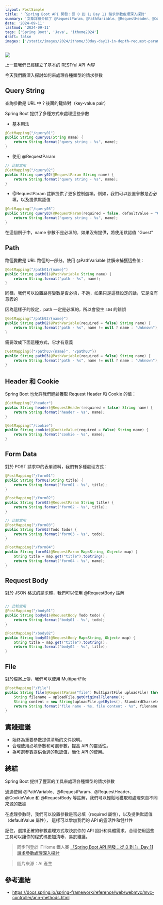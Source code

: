 ```yaml
---
layout: PostSimple
title: '「Spring Boot API 開發：從 0 到 1」Day 11 請求參數處理深入探討'
summary: '文章詳細介紹了 @RequestParam、@PathVariable、@RequestHeader、@CookieValue 和 @RequestBody 等註解的使用，並提供了實際的程式碼。此外，文章還討論了如何設置參數的必要性和默認值，以增加 API 的靈活性和健壯性。最後，文章提供了一些實踐建議，幫助開發者設計更好的 API'
date: '2024-09-11'
lastmod: '2024-09-11'
tags: ['Spring Boot', 'Java', 'ithome2024']
draft: false
images: ['/static/images/2024/ithome/30day-day11-in-depth-request-parameter-handling/cover.webp']
---
```


![](https://image.cashwu.com/2024/ithome/30day-day11-in-depth-request-parameter-handling/cover.webp)

上一篇我們已經建立了基本的 RESTful API 內容

今天我們將深入探討如何來處理各種類型的請求參數

## Query String

查詢參數是 URL 中 ? 後面的鍵值對（key-value pair）

Spring Boot 提供了多種方式來處理這些參數

- 基本用法

```java
@GetMapping("/query01")
public String query01(String name) {
    return String.format("query string - %s", name);
}
```

- 使用 @RequestParam

```java
// 比較常用
@GetMapping("/query02")
public String query02(@RequestParam String name) {
    return String.format("query string - %s", name);
}
```

- @RequestParam 註解提供了更多控制選項。例如，我們可以設置參數是否必填，以及提供默認值

```java
@GetMapping("/query03")
public String query03(@RequestParam(required = false, defaultValue = "Guest") String name) {
    return String.format("query string - %s", name);
}
```

在這個例子中，name 參數不是必填的，如果沒有提供，將使用默認值 "Guest"

## Path

路徑變數是 URL 路徑的一部分。使用 @PathVariable 註解來捕獲這些值：

```java
@GetMapping("/path01/{name}")
public String path01(@PathVariable String name) {
    return String.format("path - %s", name);
}
```

同樣，我們可以設置路徑變數是否必填，不過，如果只是這樣設定的話，它是沒有意義的

因為這樣子的設定，path 一定是必填的，所以會發生 `404` 的錯誤

```java
@GetMapping("/path02/{name}")
public String path02(@PathVariable(required = false) String name) {
    return String.format("path - %s", name != null ? name : "Unknown");
}
```

需要改成下面這種方式，它才有意義

```java
@GetMapping({"/path03/{name}", "/path03"})
public String path03(@PathVariable(required = false) String name) {
    return String.format("path - %s", name != null ? name : "Unknown");
}
```

## Header 和 Cookie

Spring Boot 也允許我們輕鬆獲取 Request Header 和 Cookie 的值：

```java
@GetMapping("/header")
public String header(@RequestHeader(required = false) String name) {
    return String.format("header - %s", name);
}

@GetMapping("/cookie")
public String cookie(@CookieValue(required = false) String name) {
    return String.format("cookie - %s", name);
}
```

## Form Data

對於 POST 請求中的表單資料，我們有多種處理方式：

```java
@PostMapping("/form01")
public String form01(String title) {
    return String.format("form01 - %s", title);
}

@PostMapping("/form02")
public String form02(@RequestParam String title) {
    return String.format("form02 - %s", title);
}

// 比較常用
@PostMapping("/form03")
public String form03(Todo todo) {
    return String.format("form03 - %s", todo);
}

@PostMapping("/form04")
public String form04(@RequestParam Map<String, Object> map) {
    String title = map.get("title").toString();
    return String.format("form04 - %s", name);
}
```

## Request Body

對於 JSON 格式的請求體，我們可以使用 @RequestBody 註解

```java

// 比較常用
@PostMapping("/body01")
public String body01(@RequestBody Todo todo) {
    return String.format("body01 - %s", todo);
}

@PostMapping("/body02")
public String body02(@RequestBody Map<String, Object> map) {
    String title = map.get("title").toString();
    return String.format("body02 - %s", title);
}
```

## File

對於檔案上傳，我們可以使用 MultipartFile

```java
@PostMapping("/file")
public String file(@RequestParam("file") MultipartFile uploadFile) throws IOException {
    String filename = uploadFile.getOriginalFilename();
    String content = new String(uploadFile.getBytes(), StandardCharsets.UTF_8);
    return String.format("file name - %s, file content - %s", filename, content);
}
```

## 實踐建議

- 始終為重要參數提供清晰的文件說明。
- 合理使用必填參數和可選參數，提高 API 的靈活性。
- 為可選參數提供合適的默認值，簡化 API 的使用。

## 總結

Spring Boot 提供了豐富的工具來處理各種類型的請求參數

通過使用 @PathVariable、@RequestParam、@RequestHeader、@CookieValue 和 @RequestBody 等註解，我們可以輕鬆地獲取和處理來自不同來源的數據

在處理參數時，我們可以設置參數是否必填（required 屬性），以及提供默認值（defaultValue 屬性），
這樣可以增加我們的 API 的靈活性和健壯性

記住，選擇正確的參數處理方式取決於你的 API 設計和具體需求。合理使用這些工具可以讓你的程式碼更加清晰、易於維護。

> 同步刊登於 iTHome 鐵人賽 [「Spring Boot API 開發：從 0 到 1」Day 11 請求參數處理深入探討](https://ithelp.ithome.com.tw/articles/10347512)

> 圖片來源：AI 產生

## 參考連結

- https://docs.spring.io/spring-framework/reference/web/webmvc/mvc-controller/ann-methods.html
